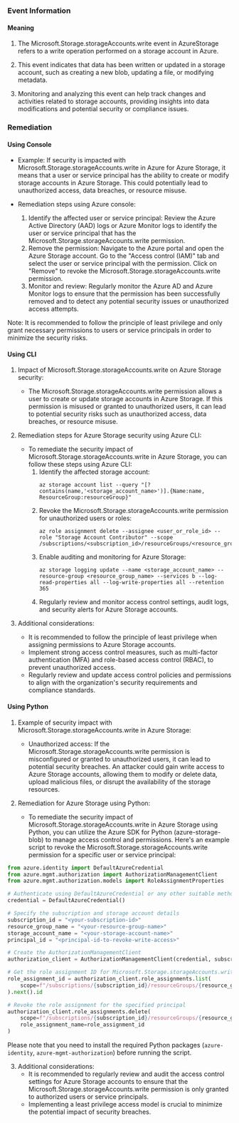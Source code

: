
### Event Information

#### Meaning

1. The Microsoft.Storage.storageAccounts.write event in AzureStorage refers to a write operation performed on a storage account in Azure.

2. This event indicates that data has been written or updated in a storage account, such as creating a new blob, updating a file, or modifying metadata.

3. Monitoring and analyzing this event can help track changes and activities related to storage accounts, providing insights into data modifications and potential security or compliance issues.

### Remediation

#### Using Console

- Example: If security is impacted with Microsoft.Storage.storageAccounts.write in Azure for Azure Storage, it means that a user or service principal has the ability to create or modify storage accounts in Azure Storage. This could potentially lead to unauthorized access, data breaches, or resource misuse.

- Remediation steps using Azure console:
  1. Identify the affected user or service principal: Review the Azure Active Directory (AAD) logs or Azure Monitor logs to identify the user or service principal that has the Microsoft.Storage.storageAccounts.write permission.
  2. Remove the permission: Navigate to the Azure portal and open the Azure Storage account. Go to the "Access control (IAM)" tab and select the user or service principal with the permission. Click on "Remove" to revoke the Microsoft.Storage.storageAccounts.write permission.
  3. Monitor and review: Regularly monitor the Azure AD and Azure Monitor logs to ensure that the permission has been successfully removed and to detect any potential security issues or unauthorized access attempts.

Note: It is recommended to follow the principle of least privilege and only grant necessary permissions to users or service principals in order to minimize the security risks.

#### Using CLI

1. Impact of Microsoft.Storage.storageAccounts.write on Azure Storage security:
   - The Microsoft.Storage.storageAccounts.write permission allows a user to create or update storage accounts in Azure Storage. If this permission is misused or granted to unauthorized users, it can lead to potential security risks such as unauthorized access, data breaches, or resource misuse.

2. Remediation steps for Azure Storage security using Azure CLI:
   - To remediate the security impact of Microsoft.Storage.storageAccounts.write in Azure Storage, you can follow these steps using Azure CLI:
     1. Identify the affected storage account: 
        ```
        az storage account list --query "[?contains(name,'<storage_account_name>')].{Name:name, ResourceGroup:resourceGroup}"
        ```
     2. Revoke the Microsoft.Storage.storageAccounts.write permission for unauthorized users or roles:
        ```
        az role assignment delete --assignee <user_or_role_id> --role "Storage Account Contributor" --scope /subscriptions/<subscription_id>/resourceGroups/<resource_group_name>/providers/Microsoft.Storage/storageAccounts/<storage_account_name>
        ```
     3. Enable auditing and monitoring for Azure Storage:
        ```
        az storage logging update --name <storage_account_name> --resource-group <resource_group_name> --services b --log-read-properties all --log-write-properties all --retention 365
        ```
     4. Regularly review and monitor access control settings, audit logs, and security alerts for Azure Storage accounts.

3. Additional considerations:
   - It is recommended to follow the principle of least privilege when assigning permissions to Azure Storage accounts.
   - Implement strong access control measures, such as multi-factor authentication (MFA) and role-based access control (RBAC), to prevent unauthorized access.
   - Regularly review and update access control policies and permissions to align with the organization's security requirements and compliance standards.

#### Using Python

1. Example of security impact with Microsoft.Storage.storageAccounts.write in Azure Storage:
   - Unauthorized access: If the Microsoft.Storage.storageAccounts.write permission is misconfigured or granted to unauthorized users, it can lead to potential security breaches. An attacker could gain write access to Azure Storage accounts, allowing them to modify or delete data, upload malicious files, or disrupt the availability of the storage resources.

2. Remediation for Azure Storage using Python:
   - To remediate the security impact of Microsoft.Storage.storageAccounts.write in Azure Storage using Python, you can utilize the Azure SDK for Python (azure-storage-blob) to manage access control and permissions. Here's an example script to revoke the Microsoft.Storage.storageAccounts.write permission for a specific user or service principal:

```python
from azure.identity import DefaultAzureCredential
from azure.mgmt.authorization import AuthorizationManagementClient
from azure.mgmt.authorization.models import RoleAssignmentProperties

# Authenticate using DefaultAzureCredential or any other suitable method
credential = DefaultAzureCredential()

# Specify the subscription and storage account details
subscription_id = "<your-subscription-id>"
resource_group_name = "<your-resource-group-name>"
storage_account_name = "<your-storage-account-name>"
principal_id = "<principal-id-to-revoke-write-access>"

# Create the AuthorizationManagementClient
authorization_client = AuthorizationManagementClient(credential, subscription_id)

# Get the role assignment ID for Microsoft.Storage.storageAccounts.write
role_assignment_id = authorization_client.role_assignments.list(
    scope=f"/subscriptions/{subscription_id}/resourceGroups/{resource_group_name}/providers/Microsoft.Storage/storageAccounts/{storage_account_name}"
).next().id

# Revoke the role assignment for the specified principal
authorization_client.role_assignments.delete(
    scope=f"/subscriptions/{subscription_id}/resourceGroups/{resource_group_name}/providers/Microsoft.Storage/storageAccounts/{storage_account_name}",
    role_assignment_name=role_assignment_id
)
```

Please note that you need to install the required Python packages (`azure-identity`, `azure-mgmt-authorization`) before running the script.

3. Additional considerations:
   - It is recommended to regularly review and audit the access control settings for Azure Storage accounts to ensure that the Microsoft.Storage.storageAccounts.write permission is only granted to authorized users or service principals.
   - Implementing a least privilege access model is crucial to minimize the potential impact of security breaches.

